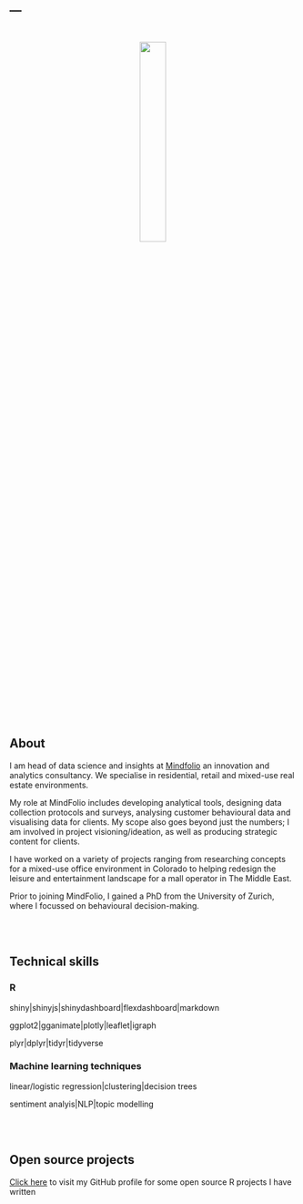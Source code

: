 ---
---
<link rel="stylesheet" href="styles.css" type="text/css">
<p style="text-align:center;">
<img src="images/jsamson.jpg" style="width:30%; margin-bottom: 20px; padding-top: 5%;"></p>

<h2>About</h2>
I am head of data science and insights at <a href="mindfolio.com">Mindfolio</a> an innovation and analytics consultancy. We specialise in residential, retail and mixed-use real estate environments.

My role at MindFolio includes developing analytical tools, designing data collection protocols and surveys, analysing customer behavioural data and visualising data for clients. My scope also goes beyond just the numbers; I am involved in project visioning/ideation, as well as producing strategic content for clients. 

I have worked on a variety of projects ranging from researching concepts for a mixed-use office environment in Colorado to helping redesign the leisure and entertainment landscape for a mall operator in The Middle East.

Prior to joining MindFolio, I gained a PhD from the University of Zurich, where I focussed on behavioural decision-making.

<br>
<br>
<h2>Technical skills</h2>

<h3>R</h3>
shiny|shinyjs|shinydashboard|flexdashboard|markdown

ggplot2|gganimate|plotly|leaflet|igraph

plyr|dplyr|tidyr|tidyverse

<h3>Machine learning techniques</h3>
linear/logistic regression|clustering|decision trees

sentiment analyis|NLP|topic modelling

<br>
<br>
<h2>Open source projects</h2>
<a href="https://github.com/JamieSamson">Click here</a> to visit my GitHub profile for some open source R projects I have written
